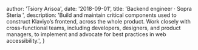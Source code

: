 
  author: 'Tsiory Arisoa',
  date: '2018-09-01',
  title: 'Backend engineer · Sopra Steria ',
  description:
    'Build and maintain critical components used to construct Klaviyo’s frontend, across the whole product. Work closely with cross-functional teams, including developers, designers, and product managers, to implement and advocate for best practices in web accessibility.',
}
